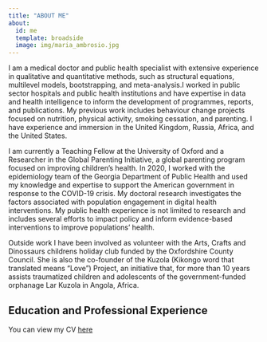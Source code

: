 ```yaml
---
title: "ABOUT ME"
about:
  id: me
  template: broadside
  image: img/maria_ambrosio.jpg
---
```


:::{#me}

I am a medical doctor and public health specialist with extensive experience in qualitative and quantitative methods, such as structural equations, multilevel models, bootstrapping, and meta-analysis.I worked in public sector hospitals and public health institutions and have expertise in data and health intelligence to inform the development of programmes, reports, and publications. My previous work includes behaviour change projects focused on nutrition, physical activity, smoking cessation, and parenting. I have experience and immersion in the United Kingdom, Russia, Africa, and the United States. 

I am currently a Teaching Fellow at the University of Oxford and a Researcher in the Global Parenting Initiative, a global parenting program focused on improving children's health. In 2020, I worked with the epidemiology team of the Georgia Department of Public Health and used my knowledge and expertise to support the American government in response to the COVID-19 crisis. My doctoral research investigates the factors associated with population engagement in digital health interventions. My public health experience is not limited to research and includes several efforts to impact policy and inform evidence-based interventions to improve populations' health. 

Outside work I have been involved as volunteer with the Arts, Crafts and Dinossaurs childrens holiday club funded by the Oxfordshire County Council. She is also the co-founder of the Kuzola (Kikongo word that translated means “Love”) Project, an initiative that, for more than 10 years assists traumatized children and adolescents of the government-funded orphanage Lar Kuzola in Angola, Africa.

## Education and Professional Experience

You can view my CV [here](Ambrosio_CV16102024.pdf)

:::


